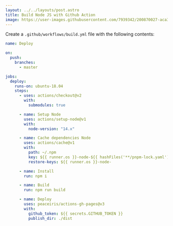 ```yaml
---
layout: ../../layouts/post.astro
title: Build Node JS with Github Action
image: https://user-images.githubusercontent.com/7939342/200870027-aca3802f-e6e6-40b6-af0c-bc8316cee728.png
---
```


Create a `.github/workflows/build.yml` file with the following contents:

```yaml
name: Deploy

on:
  push:
    branches:
      - master

jobs:
  deploy:
    runs-on: ubuntu-18.04
    steps:
      - uses: actions/checkout@v2
        with:
          submodules: true

      - name: Setup Node
        uses: actions/setup-node@v1
        with:
          node-version: "14.x"

      - name: Cache dependencies Node
        uses: actions/cache@v1
        with:
          path: ~/.npm
          key: ${{ runner.os }}-node-${{ hashFiles('**/pnpm-lock.yaml') }}
          restore-keys: ${{ runner.os }}-node-

      - name: Install
        run: npm i

      - name: Build
        run: npm run build

      - name: Deploy
        uses: peaceiris/actions-gh-pages@v3
        with:
          github_token: ${{ secrets.GITHUB_TOKEN }}
          publish_dir: ./dist
```
